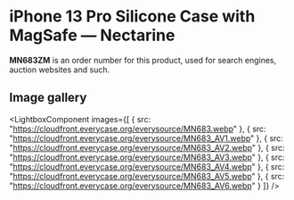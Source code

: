 
# iPhone 13 Pro Silicone Case with MagSafe — Nectarine

<Callout type='info' emoji='👉🏻'>**MN683ZM** is an order number for this product, used for search engines, auction websites and such.</Callout>

## Image gallery

<LightboxComponent
    images={[
      {
        src: "https://cloudfront.everycase.org/everysource/MN683.webp"
      },
      {
        src: "https://cloudfront.everycase.org/everysource/MN683_AV1.webp"
      },
      {
        src: "https://cloudfront.everycase.org/everysource/MN683_AV2.webp"
      },
      {
        src: "https://cloudfront.everycase.org/everysource/MN683_AV3.webp"
      },
      {
        src: "https://cloudfront.everycase.org/everysource/MN683_AV4.webp"
      },
      {
        src: "https://cloudfront.everycase.org/everysource/MN683_AV5.webp"
      },
      {
        src: "https://cloudfront.everycase.org/everysource/MN683_AV6.webp"
      }
    ]}
  />
